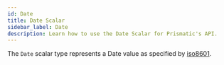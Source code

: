 ```yaml
---
id: Date
title: Date Scalar
sidebar_label: Date
description: Learn how to use the Date Scalar for Prismatic's API.
---
```


The `Date` scalar type represents a Date
value as specified by
[iso8601](https://en.wikipedia.org/wiki/ISO_8601).

